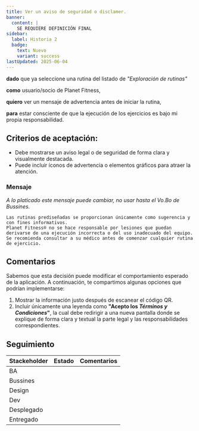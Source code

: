 ```yaml
---
title: Ver un aviso de seguridad o disclamer.
banner:
  content: |
    SE REQUIERE DEFINICIÓN FINAL
sidebar:
  label: Historia 2
  badge:
    text: Nuevo
    variant: success
lastUpdated: 2025-06-04
---
```


**dado** que ya seleccione una rutina del listado de _"Exploración de rutinas"_

**como** usuario/socio de Planet Fitness,

**quiero** ver un mensaje de advertencia antes de iniciar la rutina,

**para** estar consciente de que la ejecución de los ejercicios es bajo mi propia responsabilidad.

## Criterios de aceptación:

  - Debe mostrarse un aviso legal o de seguridad de forma clara y visualmente destacada.
  - Puede incluir íconos de advertencia o elementos gráficos para atraer la atención.

### Mensaje
_A lo platicado este mensaje puede cambiar, no usar hasta el Vo.Bo de Bussines._

```text
Las rutinas prediseñadas se proporcionan únicamente como sugerencia y con fines informativos.
Planet Fitness® no se hace responsable por lesiones que puedan derivarse de una ejecución incorrecta o del uso inadecuado del equipo.
Se recomienda consultar a su médico antes de comenzar cualquier rutina de ejercicio.
```

## Comentarios

Sabemos que esta decisión puede modificar el comportamiento esperado de la aplicación. A continuación, te compartimos algunas opciones que podrían implementarse:

1. Mostrar la información justo después de escanear el código QR.
2. Incluir únicamente una leyenda como **"Acepto los _Términos y Condiciones_"**, la cual debe redirigir a una nueva pantalla donde se explique de forma
    clara y textual la parte legal y las responsabilidades correspondientes.


## Seguimiento

| Stackeholder |                     Estado                    |             Comentarios             |
|--------------|-----------------------------------------------|------------------------------------ |
| BA           | <Badge text="Terminado" variant="note" />     |                                     |
| Bussines     | <Badge text="Pendiente" variant="caution" />  |                                     |
| Design       | <Badge text="Pendiente" variant="caution" />  |                                     |
| Dev          | <Badge text="Pendiente" variant="caution" />  |                                     |
| Desplegado   | <Badge text="Pendiente" variant="caution" />  |                                     |
| Entregado    | <Badge text="Pendiente" variant="caution" />  |                                     |
